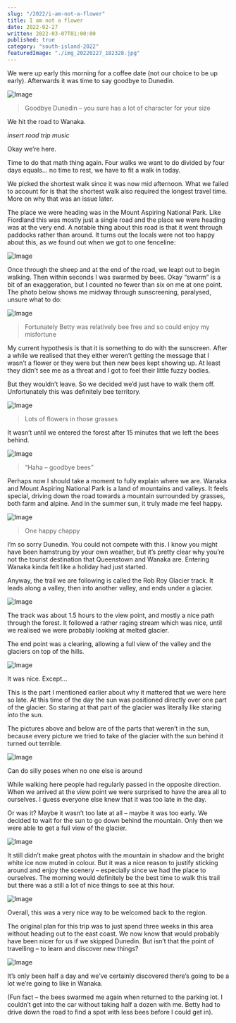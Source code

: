 ```yaml
---
slug: "/2022/i-am-not-a-flower"
title: I am not a flower
date: 2022-02-27
written: 2022-03-07T01:00:00
published: true
category: "south-island-2022"
featuredImage: "./img_20220227_182328.jpg"
---
```


We were up early this morning for a coffee date (not our choice to be up early). Afterwards it was time to say goodbye to Dunedin.

![Image](img_20220227_082654.jpg)

> Goodbye Dunedin – you sure has a lot of character for your size

We hit the road to Wanaka.

*insert road trip music*

Okay we’re here.

Time to do that math thing again. Four walks we want to do divided by four days equals… no time to rest, we have to fit a walk in today.

We picked the shortest walk since it was now mid afternoon. What we failed to account for is that the shortest walk also required the longest travel time. More on why that was an issue later.

The place we were heading was in the Mount Aspiring National Park. Like Fiordland this was mostly just a single road and the place we were heading was at the very end. A notable thing about this road is that it went through paddocks rather than around. It turns out the locals were not too happy about this, as we found out when we got to one fenceline:

![Image](img_20220227_150321.jpg)

Once through the sheep and at the end of the road, we leapt out to begin walking. Then within seconds I was swarmed by bees. Okay “swarm” is a bit of an exaggeration, but I counted no fewer than six on me at one point. The photo below shows me midway through sunscreening, paralysed, unsure what to do:

![Image](img_20220227_152234.jpg)

> Fortunately Betty was relatively bee free and so could enjoy my misfortune

My current hypothesis is that it is something to do with the sunscreen. After a while we realised that they either weren’t getting the message that I wasn’t a flower or they were but then new bees kept showing up. At least they didn’t see me as a threat and I got to feel their little fuzzy bodies.

But they wouldn’t leave. So we decided we’d just have to walk them off. Unfortunately this was definitely bee territory.

![Image](img_20220227_153813.jpg)

> Lots of flowers in those grasses

It wasn’t until we entered the forest after 15 minutes that we left the bees behind.

![Image](img_20220227_155009.jpg)

> “Haha – goodbye bees”

Perhaps now I should take a moment to fully explain where we are. Wanaka and Mount Aspiring National Park is a land of mountains and valleys. It feels special, driving down the road towards a mountain surrounded by grasses, both farm and alpine. And in the summer sun, it truly made me feel happy.

![Image](img_20220227_155735.jpg)

> One happy chappy

I’m so sorry Dunedin. You could not compete with this. I know you might have been hamstrung by your own weather, but it’s pretty clear why you’re not the tourist destination that Queenstown and Wanaka are. Entering Wanaka kinda felt like a holiday had just started.

Anyway, the trail we are following is called the Rob Roy Glacier track. It leads along a valley, then into another valley, and ends under a glacier.

![Image](img_20220227_161207.jpg)

The track was about 1.5 hours to the view point, and mostly a nice path through the forest. It followed a rather raging stream which was nice, until we realised we were probably looking at melted glacier.

The end point was a clearing, allowing a full view of the valley and the glaciers on top of the hills.

![Image](img_20220227_164927.jpg)

It was nice. Except…

This is the part I mentioned earlier about why it mattered that we were here so late. At this time of the day the sun was positioned directly over one part of the glacier. So staring at that part of the glacier was literally like staring into the sun.

The pictures above and below are of the parts that weren’t in the sun, because every picture we tried to take of the glacier with the sun behind it turned out terrible.

![Image](img_20220227_171506.jpg)

Can do silly poses when no one else is around

While walking here people had regularly passed in the opposite direction. When we arrived at the view point we were surprised to have the area all to ourselves. I guess everyone else knew that it was too late in the day.

Or was it? Maybe it wasn’t too late at all – maybe it was too early. We decided to wait for the sun to go down behind the mountain. Only then we were able to get a full view of the glacier.

![Image](img_20220227_172815.jpg)

It still didn’t make great photos with the mountain in shadow and the bright white ice now muted in colour. But it was a nice reason to justify sticking around and enjoy the scenery – especially since we had the place to ourselves. The morning would definitely be the best time to walk this trail but there was a still a lot of nice things to see at this hour.

![Image](img_20220227_182328.jpg)

Overall, this was a very nice way to be welcomed back to the region.

The original plan for this trip was to just spend three weeks in this area without heading out to the east coast. We now know that would probably have been nicer for us if we skipped Dunedin. But isn’t that the point of travelling – to learn and discover new things?

![Image](img_20220227_182835.jpg)

It’s only been half a day and we’ve certainly discovered there’s going to be a lot we’re going to like in Wanaka.

(Fun fact – the bees swarmed me again when returned to the parking lot. I couldn’t get into the car without taking half a dozen with me. Betty had to drive down the road to find a spot with less bees before I could get in).